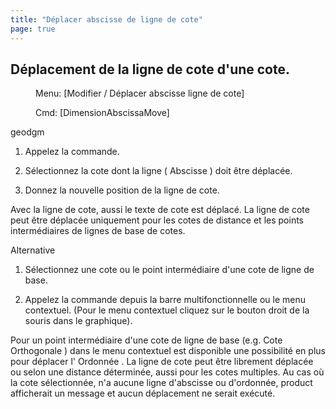 ```yaml
---
title: "Déplacer abscisse de ligne de cote"
page: true
---
```

## D&#233;placement de la ligne de cote d&#39;une cote.
 <Menu> Menu: [Modifier / Déplacer abscisse ligne de cote] </Menu> 
 <Menu> Cmd: [DimensionAbscissaMove] </Menu> 

 <Placeholder>geodgm</Placeholder> 

1. Appelez la commande.

2. S&#233;lectionnez la cote dont la ligne ( <Bold> Abscisse </Bold> ) doit &#234;tre d&#233;plac&#233;e.

3. Donnez la nouvelle position de la ligne de cote.




<Success>
Avec la ligne de cote, aussi le texte de cote est d&#233;plac&#233;.
</Success>

<Success>
La ligne de cote peut &#234;tre d&#233;plac&#233;e uniquement pour les cotes de distance et les points interm&#233;diaires de lignes de base de cotes. 
</Success>


Alternative


1. S&#233;lectionnez une cote ou le point interm&#233;diaire d&#39;une cote de ligne de base.

2. Appelez la commande depuis la barre multifonctionnelle ou le menu contextuel. (Pour le menu contextuel cliquez sur le bouton droit de la souris dans le graphique).



<Success>
Pour un point interm&#233;diaire d&#39;une cote de ligne de base (e.g.  <Italic> Cote Orthogonale </Italic> ) dans le menu contextuel est disponible une possibilit&#233; en plus pour d&#233;placer l&#39;  <Bold> Ordonn&#233;e </Bold> .
La ligne de cote peut &#234;tre librement d&#233;plac&#233;e ou selon une distance d&#233;termin&#233;e, aussi pour les cotes multiples.
</Success>

<Warning>
Au cas o&#249; la cote s&#233;lectionn&#233;e, n&#39;a aucune ligne d&#39;abscisse ou d&#39;ordonn&#233;e,  <Placeholder>product</Placeholder> afficherait un message et aucun d&#233;placement ne serait ex&#233;cut&#233;.
</Warning>

